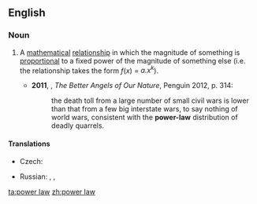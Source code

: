 {{also|powerlaw}}
==English==
{{wikipedia}}

===Noun===
{{en-noun}}

# {{lb|en|mathematics}} A [[mathematical]] [[relationship]] in which the magnitude of something is [[proportional]] to a fixed power of the magnitude of something else (i.e. the relationship takes the form ''f''(''x'') = ''a.x<sup>k</sup>''). {{defdate|from 20th c.}}
#* '''2011''', {{w|Steven Pinker}}, ''The Better Angels of Our Nature'', Penguin 2012, p. 314:
#*: the death toll from a large number of small civil wars is lower than that from a few big interstate wars, to say nothing of world wars, consistent with the '''power-law''' distribution of deadly quarrels.

====Translations====
{{trans-top|mathematical relationship}}
* Czech: {{t|cs|mocninný zákon|m}}
{{trans-mid}}
* Russian: {{t|ru|степенная зави́симость}}, {{t|ru|степенной зако́н}}, {{qualifier|somewhat}} {{t|ru|степенная фу́нкция}}
{{trans-bottom}}

[[ta:power law]]
[[zh:power law]]